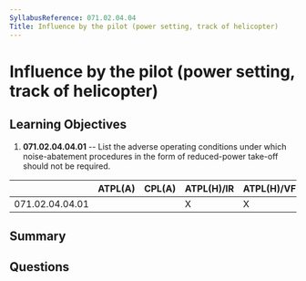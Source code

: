 ```yaml
---
SyllabusReference: 071.02.04.04
Title: Influence by the pilot (power setting, track of helicopter)
---
```


# Influence by the pilot (power setting, track of helicopter)

## Learning Objectives

1. **071.02.04.04.01** -- List the adverse operating conditions under which
   noise-abatement procedures in the form of reduced-power take-off should not
   be required.

|                 | ATPL(A) | CPL(A) | ATPL(H)/IR | ATPL(H)/VFR | CPL(H) | IR  | CBIR(A) |
| --------------- | ------- | ------ | ---------- | ----------- | ------ | --- | ------- |
| 071.02.04.04.01 |         |        | X          | X           | X      |     |         |

## Summary

## Questions
